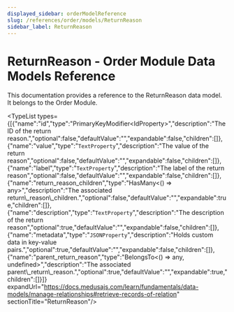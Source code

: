 ```yaml
---
displayed_sidebar: orderModelReference
slug: /references/order/models/ReturnReason
sidebar_label: ReturnReason
---
```



# ReturnReason - Order Module Data Models Reference

This documentation provides a reference to the ReturnReason data model. It belongs to the Order Module.

<SourceCodeLink link="https://github.com/medusajs/medusa/blob/ac76e19194a4b1b7f6c8e4fbcfc956c981a572f7/packages/modules/order/src/models/return-reason.ts#L43" />

<TypeList types={[{"name":"id","type":"PrimaryKeyModifier&#60;IdProperty&#62;","description":"The ID of the return reason.","optional":false,"defaultValue":"","expandable":false,"children":[]},{"name":"value","type":"`TextProperty`","description":"The value of the return reason","optional":false,"defaultValue":"","expandable":false,"children":[]},{"name":"label","type":"`TextProperty`","description":"The label of the return reason","optional":false,"defaultValue":"","expandable":false,"children":[]},{"name":"return_reason_children","type":"HasMany&#60;() => any&#62;","description":"The associated return\\_reason\\_children.","optional":false,"defaultValue":"","expandable":true,"children":[]},{"name":"description","type":"`TextProperty`","description":"The description of the return reason","optional":true,"defaultValue":"","expandable":false,"children":[]},{"name":"metadata","type":"`JSONProperty`","description":"Holds custom data in key-value pairs.","optional":true,"defaultValue":"","expandable":false,"children":[]},{"name":"parent_return_reason","type":"BelongsTo&#60;() => any, undefined&#62;","description":"The associated parent\\_return\\_reason.","optional":true,"defaultValue":"","expandable":true,"children":[]}]} expandUrl="https://docs.medusajs.com/learn/fundamentals/data-models/manage-relationships#retrieve-records-of-relation" sectionTitle="ReturnReason"/>
